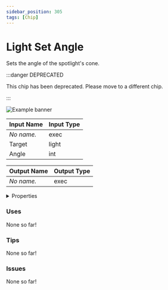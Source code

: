 ```yaml
---
sidebar_position: 305
tags: [Chip]
---
```


# Light Set Angle

Sets the angle of the spotlight's cone.

:::danger DEPRECATED

This chip has been deprecated. Please move to a different chip.

:::

![Example banner](./assets/873d8765-9dc7-41ea-87ef-dd6e32119af8.svg)

| Input Name | Input Type |
|-----------|-----------|
| *No name.* | exec |
| Target | light |
| Angle | int |

| Output Name | Output Type |
|-----------|-----------|
| *No name.* | exec |


<details>
  <summary>Properties</summary>
  <div>
    <div>
    <table>
      <thead>
        <tr>
          <th>Is beta required?</th>
          <th>❌</th>
        </tr>
        <tr>
          <th>Is this chip a trolling risk?</th>
          <th>❌</th>
        </tr>
        <tr>
          <th>Chip UUID</th>
          <th>873d8765-9dc7-41ea-87ef-dd6e32119af8</th>
        </tr>
      </thead>
    </table>
    </div>
  </div>
</details>

### Uses

None so far!

### Tips

None so far!

### Issues

None so far!